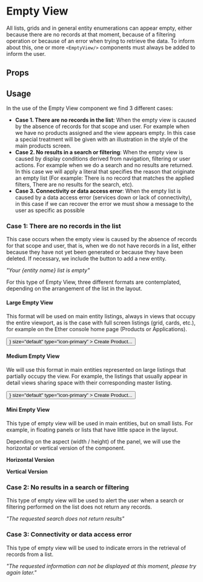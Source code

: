 
<Meta title="UX Patterns/Components/EmptyView" />


# Empty View

All lists, grids and in general entity enumerations can appear empty, either because there are no records at that moment, because of a filtering operation or because of an error when trying to retrieve the data. To inform about this, one or more `<EmptyView/>` components must always be added to inform the user.

## Props

<ArgsTable of={EmptyView} />

## Usage

In the use of the Empty View component we find 3 different cases:

+ **Case 1. There are no records in the list**: When the empty view is caused by the absence of records for that scope and user. For example when we have no products assigned and the view appears empty. In this case a special treatment will be given with an illustration in the style of the main products screen.
+ **Case 2. No results in a search or filtering**: When the empty view is caused by display conditions derived from navigation, filtering or user actions. For example when we do a search and no results are returned. In this case we will apply a literal that specifies the reason that originate an empty list (For example: There is no record that matches the applied filters, There are no results for the search, etc).
+ **Case 3. Connectivity or data access error**: When the empty list is caused by a data access error (services down or lack of connectivity), in this case if we can recover the error we must show a message to the user as specific as possible

### Case 1: There are no records in the list


This case occurs when the empty view is caused by the absence of records for that scope and user, that is, when we do not have records in a list, either because they have not yet been generated or because they have been deleted. If necessary, we include the button to add a new entity.

_"Your {entity name} list is empty"_

For this type of Empty View, three different formats are contemplated, depending on the arrangement of the list in the layout.


#### Large Empty View

This format will be used on main entity listings, always in views that occupy the entire viewport, as is the case with full screen listings (grid, cards, etc.), for example on the Ether console home page (Products or Applications).

<div style={{height: '300px'}}>
    <EmptyView
    size="large"
    text="Your Product list is empty"
    type="empty"
    height="100%"
    >
         <Button icon={<span className="icon-plus-line" />} size="default" type="icon-primary" > Create Product... </Button>
    </EmptyView>
</div>


#### Medium Empty View

We will use this format in main entities represented on large listings that partially occupy the view. For example, the listings that usually appear in detail views sharing space with their corresponding master listing.

<div style={{height: '400px' , border : '1px solid #FAFAFA', borderRadius : '4px' }}>
    <EmptyView
    size="medium"
    text="Your Product list is empty"
    type="empty"
    height="100%"
    >
        <Button icon={<span className="icon-plus-line" />} size="default" type="icon-primary" > Create Product... </Button>
    </EmptyView>
</div>

#### Mini Empty View

This type of empty view will be used in main entities, but on small lists. For example, in floating panels or lists that have little space in the layout. 

Depending on the aspect (width / height) of the panel, we will use the horizontal or vertical version of the component.

**Horizontal Version**

<div style={{height: '120px' , border : '1px solid #FAFAFA',  borderRadius : '4px' }}>
    <EmptyView
    text="Your Product list is empty"
    type="empty"
    height="100%"
    >
    </EmptyView>
</div>

**Vertical Version**

<div style={{width : '300px' , height: '120px' , border : '1px solid #FAFAFA', borderRadius : '4px', margin: 'auto' }}>
    <EmptyView
    layout="vertical"
    text="Your Product list is empty"
    type="empty"
    height="100%"
    >
    </EmptyView>
</div>


### Case 2: No results in a search or filtering  

This type of empty view will be used to alert the user when a search or filtering performed on the list does not return any records.

_"The requested search does not return results"_

<div style={{height: '120px' , border : '1px solid #FAFAFA', borderRadius : '4px' }}>
    <EmptyView
    layout="horizontal"
    text="The requested search does not return results"
    type="empty"
    height="100%"
    >
    </EmptyView>
</div>

### Case 3: Connectivity or data access error

This type of empty view will be used to indicate errors in the retrieval of records from a list.

_"The requested information can not be displayed at this moment, please try again later."_

<div style={{height: '120px' , padding: '12px' , border : '1px solid #FAFAFA', borderRadius : '4px' }}>
    <EmptyView
    layout="horizontal"
    text="The requested information can not be displayed at this moment, please try again later."
    type="error"
    height="100%"
    >
    </EmptyView>
</div>

